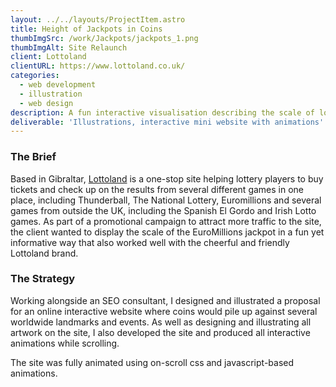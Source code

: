 ```yaml
---
layout: ../../layouts/ProjectItem.astro
title: Height of Jackpots in Coins
thumbImgSrc: /work/Jackpots/jackpots_1.png
thumbImgAlt: Site Relaunch
client: Lottoland
clientURL: https://www.lottoland.co.uk/
categories:
  - web development
  - illustration
  - web design
description: A fun interactive visualisation describing the scale of lottery prizes
deliverable: 'Illustrations, interactive mini website with animations'
---
```


### The Brief

Based in Gibraltar, [Lottoland](https://www.lottoland.co.uk/) is a one-stop site helping lottery players to buy tickets and check up on the results from several different games in one place, including Thunderball, The National Lottery, Euromillions and several games from outside the UK, including the Spanish El Gordo and Irish Lotto games. As part of a promotional campaign to attract more traffic to the site, the client wanted to display the scale of the EuroMillions jackpot in a fun yet informative way that also worked well with the cheerful and friendly Lottoland brand.

### The Strategy

Working alongside an SEO consultant, I designed and illustrated a proposal for an online interactive website where coins would pile up against several worldwide landmarks and events. As well as designing and illustrating all artwork on the site, I also developed the site and produced all interactive animations while scrolling.

<caseStudyImage imgSrc="/work/Jackpots/jackpots_2.png" 
imgAlt="Screenshot showing the front page of the tool" 
imgCaption="The final site displayed a set of pound coins that would pile up and reach various milestones as the user scrolled their way to the eventual EuroMillions jackpot." />

<caseStudyImage imgSrc="/work/Jackpots/jackpots_3.png" 
imgAlt="Screenshot showing the front page of the tool" 
imgCaption="Milestones included the height of Christ the Redeemer in Rio, a standard commercial aeroplane flight, and Felix Baumgartner's freefall jump in 2012." />

<caseStudyImage imgSrc="/work/Jackpots/jackpots_4.png" 
imgAlt="Screenshot showing the front page of the tool" 
imgCaption="As the user scrolled, an indicator on the lefthand side updated automatically as the coins piled higher and higher!" />

The site was fully animated using on-scroll css and javascript-based animations.

<caseStudyImage imgSrc="/work/Jackpots/jackpots_5.png" 
imgAlt="Screenshot showing the front page of the tool" 
imgCaption="The site would end on the final figure for the EuroMillions jackpot, which amusingly, ended up higher than space!" />

